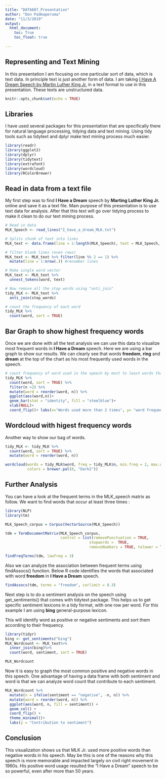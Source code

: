 ---
title: "DATA607_Presentation"
author: "Don Padmaperuma"
date: "11/3/2019"
output: 
  html_document:
    toc: True
    toc_float: true
  
---
## Representing and Text Mining

In this presentation I am focusing on one particular sort of data, which is text data. In principle text is just another form of data. I am taking [I Have A Dream Speech by Martin Luther King Jr.](https://www.huffpost.com/entry/i-have-a-dream-speech-text-martin-luther-king-jr_n_1207734) in a text format to use in this presentation. These texts are unstructured data. 
```{r setup, include=FALSE}
knitr::opts_chunk$set(echo = TRUE)
```

## Libraries  

I have used several packages for this presentation that are specifically there for natural language processing, tidying data and text mining. Using tidy tools such as tidytext and dplyr make text mining process much easier.   

```{r}
library(readr)
library(ggplot2)
library(dplyr)
library(tidytext)
library(extrafont)
library(wordcloud)
library(RColorBrewer)

```

## Read in data from a text file 

My first step was to find **I Have a Dream** speech by **Marting Luther King Jr.** online and save it as a text file. Main purpose of this presentation is to use text data for analysis. After that this text will go over tidying process to make it clean to do our text mining process. 

```{r}
# Read in data
MLK_Speech <- read_lines("I_have_a_dream_MLK.txt")

# Splits chunk of text into lines
MLK_text <- data.frame(line = 1:length(MLK_Speech), text = MLK_Speech, stringsAsFactors = FALSE)

# filter blank lines (even rows)
MLK_text <- MLK_text %>% filter(line %% 2 == 1) %>%
  mutate(line = 1:nrow(.)) #renumber lines

# Make single word vector
MLK_text <- MLK_text %>%
  unnest_tokens(word, text)

# Now remove all the stop words using "anti_join"
tidy_MLK <- MLK_text %>%
  anti_join(stop_words)
```

```{r}
# count the frequency of each word
tidy_MLK %>%
  count(word, sort = TRUE)
```

## Bar Graph to show highest frequency words   

Once we are done with all the text analysis we can use this data to visualize most frequent words in **I Have a Dream** speech. Here we are using a bar graph to show our results. We can clearly see that words **freedom**, **ring** and **dream** at the top of the chart as his most frequently used words in the speech.   

```{r}
# count frequency of word used in the speech by most to least words that used more than twice.
tidy_MLK %>%
  count(word, sort = TRUE) %>%
  filter(n >2) %>%
  mutate(word = reorder(word, n)) %>%
  ggplot(aes(word,n))+
  geom_bar(stat = "identity", fill = "steelblue")+
  xlab(NULL)+
  coord_flip()+ labs(x="Words used more than 2 times", y= "word frequency", title = "I have a Dream Speech, MLK Jr. (1963)")
```

## Wordcloud with higest frequency words   

Another way to show our bag of words.   

```{r}
tidy_MLK <- tidy_MLK %>%
  count(word, sort = TRUE) %>%
  mutate(word = reorder(word, n))
```

```{r}
wordcloud(words = tidy_MLK$word, freq = tidy_MLK$n, min.freq = 2, max.words = 200, random.order = FALSE, rot.per = 0.35,
          colors = brewer.pal(8, "Dark2"))
```

## Further Analysis

You can have a look at the frequent terms in the MLK_speech matrix as follow. We want to find words that occur at least three times :  

```{r}
library(NLP)
library(tm)

MLK_Speech_corpus = Corpus(VectorSource(MLK_Speech))

tdm = TermDocumentMatrix(MLK_Speech_corpus, 
                         control = list(removePunctuation = TRUE, 
                                      stopwords =  TRUE, 
                                      removeNumbers = TRUE, tolower = TRUE))

findFreqTerms(tdm, lowfreq = 3)
```

Also we can analyze the association between frequent terms using findAssocs() function. Below R code identifies the words that associated with word **freedom** in **I Have a Dream** speech.  

```{r}
findAssocs(tdm, terms = "freedom", corlimit = 0.3)
```

Next step is to do a sentiment analysis on the speech using get_sentiments() that comes with tidytext package. This helps us to get specific sentiment lexicons in a tidy format, with one row per word. For this example I am using **bing** general-purpose lexicon.    

This will identify word as positive or negative sentiments and sort them according to their frequency.    

```{r}
library(tidyr)
bing <- get_sentiments("bing")
MLK_Wordcount <- MLK_text%>%
  inner_join(bing)%>%
  count(word, sentiment, sort = TRUE)

MLK_Wordcount
```

Now it is easy to graph the most common positive and negative words in this speech. One advantage of having a data frame with both sentiment and word is that we can analyze word count that contribute to each sentiment.     

```{r}
MLK_Wordcount %>%
  mutate(n = ifelse(sentiment == "negative", -n, n)) %>%
  mutate(word = reorder(word, n)) %>%
  ggplot(aes(word, n, fill = sentiment)) +
  geom_col() +
  coord_flip() +
  theme_minimal()+
  labs(y = "Contribution to sentiment")
```

## Conclusion  

This visualization shows us that MLK Jr. used more positive words than negative words in his speech. May be this is one of the reasons why this speech is more memorable and impacted largely on civil right movement in 1960s. His positive word usage resulted the "I Have a Dream" speech to be so powerful, even after more than 50 years.   
